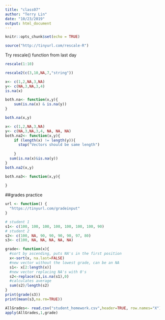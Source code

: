 ```yaml
---
title: "class07"
author: "Terry Lin"
date: "10/23/2019"
output: html_document
---
```


```r
knitr::opts_chunk$set(echo = TRUE)
```

```r
source("http://tinyurl.com/rescale-R")
```

Try rescale() function from last day
```r
rescale(1:10)
```
```r
rescale2(c(3,10,NA,7,"string"))
```

```r
x<- c(1,2,NA,3,NA)
y<- c(NA,3,NA,3,4)
is.na(x)

both.na<- function(x,y){
    sum(is.na(x) & is.na(y))
}

both.na(x,y)
```

```r
x<- c(1,2,NA,3,NA)
y<- c(NA,3,NA,3,4, NA, NA, NA)
both.na2<- function(x,y){
    if (length(x) != length(y)){
      stop("Vectors should be same length")
    
    } 
  sum(is.na(x)&is.na(y))
}
both.na2(x,y)
```

```r
both.na3<- function(x,y){
  
}
```

##grades practice

```r

url <- function() {
  "https://tinyurl.com/gradeinput"
}
```

```r
# student 1
s1<- c(100, 100, 100, 100, 100, 100, 100, 90)
# student 2
s2<- c(100, NA, 90, 90, 90, 90, 97, 80)
s3<- c(100, NA, NA, NA, NA, NA)

grade<- function(x){
  #sort by ascending, puts NA's in the first position
  x<-sort(x, na.last=FALSE)
  #new vector without the lowest grade, can be an NA
  s1<- x[2:length(x)]
  #new vector replacing NA's with 0's
  s2<-replace(s1,is.na(s1),0)
  #calculates average
  sum(s2)/length(s2)
}
print(grade(s3))
print(mean(s3,na.rm=TRUE))
```

```r
AllGrades<- read.csv("student_homework.csv",header=TRUE, row.names="X")
apply(AllGrades,1,grade)


```


